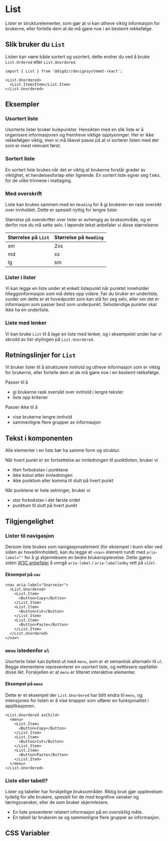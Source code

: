 
<Meta of={ListStories} />

# List

Lister er strukturelementer, som gjør at vi kan utheve viktig informasjon for brukerne, eller fortelle dem at de må gjøre noe i en bestemt rekkefølge.

<Primary />
<Controls />

## Slik bruker du `List`

Listen kan være både sortert og usortert, dette endrer du ved å bruke `List.Ordered` eller `List.Unordered`.

```tsx
import { List } from '@digdir/designsystemet-react';

<List.Unordered>
  <List.Item>Item</List.Item>
</List.Unordered>
```

## Eksempler

### Usortert liste

Usorterte lister bruker kulepunkter. Hensikten med en slik liste er å organisere informasjonen og fremheve viktige opplysninger. Her er ikke rekkefølgen viktig, men vi må likevel passe på at vi sorterer listen med det som er mest relevant først.

<Canvas of={ListStories.Usortert} />

### Sortert liste

En sortert liste brukes når det er viktig at brukerne forstår grader av viktighet, et hendelsesforløp eller lignende. En sortert liste egner seg f.eks. for de ulike trinnene i matlaging.

<Canvas of={ListStories.Sortert} />

### Med overskrift

Liste kan brukes sammen med en `Heading` for å gi brukeren en rask oversikt over innholdet. Dette er spesielt nyttig for lengre lister.

Størrelse på overskrifter over lister er avhengig av bruksområde, og er derfor noe du må sette selv.
I løpende tekst anbefaler vi disse størrelsene:

| Størrelse på `List` | Størrelse på `Heading` |
| :----------------- | :---------------------- |
| sm                 | 2xs                     |
| md                 | xs                      |
| lg                 | sm                      |

<Canvas of={ListStories.ListeMedOverskrift} />

### Lister i lister

Vi kan legge en liste under et enkelt listepunkt når punktet inneholder tilleggsinformasjon som må deles opp videre. Før du bruker en underliste, vurder om dette er et hovedpunkt som kan stå for seg selv, eller om det er informasjon som passer best som underpunkt. Selvstendige punkter skal ikke ha en underliste.

<Canvas of={ListStories.Innrykk} />

### Liste med lenker

Vi kan bruke `List` til å lage en liste med lenker, og i eksempelet under har vi skrudd av list-stylingen på `List.Unordered`.

<Canvas of={ListStories.ListeMedLenker} />

## Retningslinjer for `List`

Vi bruker lister til å strukturere innhold og utheve informasjon som er viktig for brukerne, eller fortelle dem at de må gjøre noe i en bestemt rekkefølge.

Passer til å

- gi brukerne rask oversikt over innhold i lengre tekster
- liste opp kriterier

Passer ikke til å

- vise brukerne lengre innhold
- sammenligne flere grupper av informasjon



## Tekst i komponenten

Alle elementer i en liste bør ha samme form og struktur.

Når hvert punkt er en fortsettelse av innledningen til punktlisten, bruker vi

- liten forbokstav i punktene
- ikke kolon etter innledningen
- ikke punktum eller komma til slutt på hvert punkt

Når punktene er hele setninger, bruker vi

- stor forbokstav i det første ordet
- punktum til slutt på hvert punkt

## Tilgjengelighet

### Lister til navigasjon

Dersom liste brukes som navigasjonselement (for eksempel i bunn eller ved siden av hovedinnholdet), 
kan du legge et `<nav>` element rundt med `aria-label=""` for å gi skjermlesere en bedre brukeropplevelse.
Dette gjøres siden [W3C anbefaler](https://www.w3.org/TR/using-aria/#label-support) å unngå `aria-label` / `aria-labelledby` rett på `ul`/`ol`.

#### Eksempel på `nav`

```tsx
<nav aria-label="Snarveier">
  <List.Unordered>
    <List.Item>
      <Button>Copy</Button>
    </List.Item>
    <List.Item>
      <Button>Cut</Button>
    </List.Item>
    <List.Item>
      <Button>Paste</Button>
    </List.Item>
  </List.Unordered>
</nav>
```

### `menu` istedenfor `ul`

Usorterte lister kan byttest ut med `menu`, som er et semantisk alternativ til `ul`.
Begge elementene representerer en usortert liste, og nettlesere oppfatter disse likt.
Forskjellen er at `menu` er tiltenkt interaktive elementer.

#### Eksempel på `menu`

Dette er et eksempel der `List.Unordered` har blitt endra til `menu`, og intensjonen
for listen er å vise knapper som utfører en funksjonalitet i applikasjonen.

```tsx
<List.Unordered asChild>
  <menu>
    <List.Item>
      <Button>Copy</Button>
    </List.Item>
    <List.Item>
      <Button>Cut</Button>
    </List.Item>
    <List.Item>
      <Button>Paste</Button>
    </List.Item>
  </menu>
</List.Unordered>
```

### Liste eller tabell?

Lister og tabeller har forskjellige bruksområder. Riktig bruk gjør opplevelsen tydelig for alle brukere, spesielt for de med kognitive vansker og læringsvansker, eller de som bruker skjermlesere.

- En liste presenterer relatert informasjon på en oversiktlig måte.
- En tabell lar brukeren se og sammenligne flere grupper av informasjon.

## CSS Variabler

<CssVariables css={css} />
